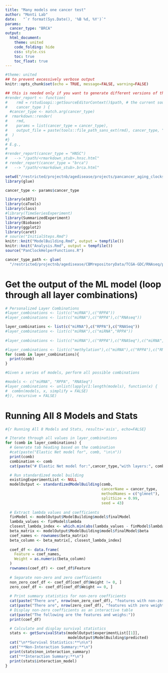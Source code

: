 ```yaml
---
title: "Many models one cancer test"
author: "Monti Lab"
date:   "`r format(Sys.Date(), '%B %d, %Y')`"
params: 
  cancer_type: "BRCA"
output:
  html_document:
    theme: united
    code_folding: hide
    css: style.css
    toc: true
    toc_float: true
---
```


```r
#theme: united
## to prevent excessively verbose output
knitr::opts_chunk$set(echo = TRUE, message=FALSE, warning=FALSE)
```

```r
## this is needed only if you want to generate different versions of the output html
#render_report <- function(
#    rmd = rstudioapi::getSourceEditorContext()$path, # the current source file
#    cancer_type ) {
  #cancer_type <- match.arg(cancer_type)
#  rmarkdown::render(
#    rmd,
#    params = list(cancer_type = cancer_type),
#    output_file = paste(tools::file_path_sans_ext(rmd), cancer_type, "html", sep = ".")
#  )
#}
# E.g.,
#
#render_report(cancer_type = "HNSC") 
#   --> "/path/<rmarkdown_stub>.hnsc.html"
# render_report(cancer_type = "brca") 
#   --> "/path/<rmarkdown_stub>.brca.html"
```

```r
setwd("/restricted/projectnb/agedisease/projects/pancancer_aging_clocks/scripts/GitCore/scripts")
library(glue)

cancer_type <- params$cancer_type

library(e1071) 
library(caTools) 
library(class)
#library(TimeSeriesExperiment)
library(SummarizedExperiment)
library(Biobase)
library(ggplot2)
library(caret)
# source("InitialSteps.Rmd")
knitr::knit("ModelBuilding.Rmd", output = tempfile())
knitr::knit("Analysis.Rmd", output = tempfile())
source("PanClockHelperFunctions.R")

cancer_type_path <- glue(
  "/restricted/projectnb/agedisease/CBMrepositoryData/TCGA-GDC/RNAseq/processed_data/filtered/TCGA-{cancer_type}_RNAseq_filtered.rds")
```

# Get the output of the ML model (loop through all layer combinations)
```r
# Personalized Layer Combinations
#layer_combinations <- list(c("miRNA"),c("RPPA"))
#layer_combinations <- list(c("miRNA"),c("RPPA"),c("RNAseq"))

layer_combinations <- list(c("miRNA"),c("RPPA"),c("RNASeq"))
#layer_combinations <- list(c("miRNA"),c("miRNA","RPPA"))
                           
#layer_combinations <- list(c("miRNA"),c("RPPA"),c("RNASeq"),c("miRNA","RPPA"),c("miRNA","RNASeq"),c("RNASeq","RPPA"), c("miRNA","RPPA","RNAseq")) #w/o methylation

#layer_combinations <- list(c("methylation"),c("miRNA"),c("RPPA"),c("RNAseq"),c("miRNA","RPPA"),c("miRNA","RNAseq"),c("RNAseq","RPPA"), c("miRNA","RPPA","RNAseq"))
for (comb in layer_combinations){
  print(comb)
}

#Given a series of models, perform all possible combinations

#models <- c("miRNA", "RPPA", "RNASeq")
#layer_combinations <- unlist(lapply(1:length(models), function(x) {
#  combn(models, x, simplify = FALSE)
#}), recursive = FALSE)

```
# Running All 8 Models and Stats
```r
#{r Running All 8 Models and Stats, results='asis', echo=FALSE}

# Iterate through all values in layer_combinations
for (comb in layer_combinations) {
  # Generate tab heading based on the combination
  #cat(paste("Elastic Net model for", comb, "\n\n"))
  print(comb)
  combination <- comb
  cat(paste("# Elastic Net model for:",cancer_type,"with layers:", comb, "\n"))

  # Run standardized model building
  existingExperimentList <- NULL
  modelOutput <- standardizedModelBuilding(comb, 
                                           cancerName = cancer_type, 
                                           methodNames = c("glmnet"), 
                                           splitSize = 0.99, 
                                           seed = 43)
  
  # Extract lambda values and coefficients
  finModel <- modelOutput$ModelBuilding$model$finalModel
  lambda_values <- finModel$lambda
  closest_lambda_index <- which.min(abs(lambda_values - finModel$lambdaOpt))
  beta_matrix <- modelOutput$ModelBuilding$model$finalModel$beta
  coef_names <- rownames(beta_matrix)
  beta_column <- beta_matrix[, closest_lambda_index]
  
  coef_df <- data.frame(
    Feature = coef_names,
    Weight = as.numeric(beta_column)
  )
  rownames(coef_df) <- coef_df$Feature
  
  # Separate non-zero and zero coefficients
  non_zero_coef_df <- coef_df[coef_df$Weight != 0, ]
  zero_coef_df <- coef_df[coef_df$Weight == 0, ]
  
  # Print summary statistics for non-zero coefficients
  cat(paste("There are", nrow(non_zero_coef_df), "features with non-zero weights in this model.\n\n"))
  cat(paste("There are", nrow(zero_coef_df), "features with zero weight in this model.\n\n"))
  # Display non-zero coefficients as an interactive table
  cat(paste("The following are the features and weighs:"))
  print(coef_df)

  # Calculate and display survival statistics
  stats <- getSurvivalStats(modelOutput$experimentList[[1]], 
                            modelOutput$ModelBuilding$predicted)
  cat("\n**Survival Statistics:**\n\n")
  cat("**Non-Interaction Summary:**\n")
  print(stats$non_interaction_summary)
  cat("**Interaction Summary:**\n")
  print(stats$interaction_model)
}

```
